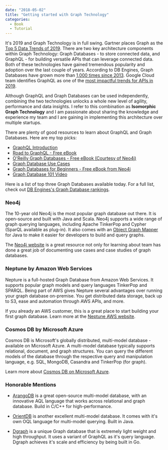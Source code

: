```yaml
---
date: "2018-05-02"
title: "Getting started with Graph Technology"
categories:
  - Book
  - Tutorial
---
```


It's 2019 and Graph Technology is in full swing. Gartner places Graph as the [Top 5 Data Trends of 2019](https://www.gartner.com/en/newsroom/press-releases/2019-02-18-gartner-identifies-top-10-data-and-analytics-technolo). There are two key architecture components within Graph Technology: Graph Databases - to store connected data, and GraphQL - for building versatile APIs that can leverage connected data. Both of these technologies have gained tremendous popularity and adoption over the last couple of years. According to DB Engines, Graph Databases have grown more than [1,000 times since 2013](https://db-engines.com/en/ranking_categories). Google Cloud team identifies GraphQL as one of the [most impactful trends for APIs in 2019](https://cloud.google.com/blog/products/api-management/the-year-ahead-in-apis).

Although GraphQL and Graph Databases can be used independently, combining the two technologies unlocks a whole new level of agility, performance and data insights. I refer to this combination as **Isomorphic Graph Technology** and I am passionate about sharing the knowledge and experience my team and I are gaining in implementing this architecture over multiple startups.

There are plenty of good resources to learn about GraphQL and Graph Databases. Here are my top picks:

- [GraphQL Introduction](https://graphql.org/learn/)
- [Road to GraphQL - Free eBook](https://roadtoreact.com/course-details?courseId=THE_ROAD_TO_GRAPHQL)
- [O'Reilly Graph Databases - Free eBook (Courtesy of Neo4j)](https://neo4j.com/graph-databases-book/)
- [Graph Database Use Cases](https://neo4j.com/use-cases/)
- [Graph Databases for Beginners - Free eBook from Neo4j](https://neo4j.com/whitepapers/graph-databases-beginners-ebook/)
- [Graph Database 101 Video](https://www.youtube.com/watch?v=vJcxRjJ982k)

Here is a list of top three Graph Databases available today. For a full list, check out [DB Engines's Graph Database rankings](https://db-engines.com/en/ranking/graph+dbms).

### Neo4j

The 10-year old Neo4j is the most popular graph database out there. It is open-source and built with Java and Scala. Neo4j supports a wide range of graph querying languages, including Apache TinkerPop and Cypher (SparQL available as plug-in). It also comes with an [Object Graph Mapper](https://github.com/neo4j/neo4j-ogm) for Java to make it easier for developers to build and query graphs.

The [Neo4j website](http://neo4j.com) is a great resource not only for learning about team has done a great job of documenting use cases and case studies of graph databases.

### Neptune by Amazon Web Services

Nepture is a full-hosted Graph Database from Amazon Web Services. It supports popular graph models and query languages TinkerPop and SPARQL. Being part of AWS gives Nepture several advantages over running your graph database on-premise. You get distributed data storage, back up to S3, ease and automation through AWS APIs, and more.

If you already an AWS customer, this is a great place to start building your first graph database. Learn more at the [Neptune AWS website](https://aws.amazon.com/neptune/).

### Cosmos DB by Microsoft Azure

Cosmos DB is Microsoft's globally distributed, multi-model database - available on Microsoft Azure. A multi-model database typically supports relational, document, and graph structures. You can query the different models of the database through the respective query and manipulation language, e.g. SQL, MongoDB, Casandra and TinkerPop (for graph).

Learn more about [Cosmos DB on Microsoft Azure](https://docs.microsoft.com/en-us/azure/cosmos-db/introduction).

### Honorable Mentions

- [ArangoDB](https://www.arangodb.com/) is a great open-source multi-model database, with an innovative AQL language that works across relational and graph database. Build in C/C++ for high-performance.

- [OrientDB](https://orientdb.com/) is another excellent multi-model database. It comes with it's own OQL language for multi-model querying. Built in Java.

- [Dgraph](https://dgraph.io) is a unique Graph database that is extremely light weight and high throughput. It uses a variant of GraphQL as it's query language. Dgraph achieves it's scale and efficiency by being built in Go.
